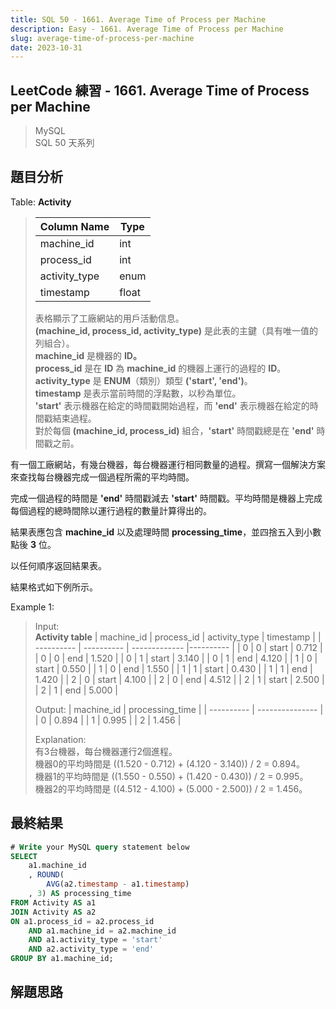 ```yaml
---
title: SQL 50 - 1661. Average Time of Process per Machine
description: Easy - 1661. Average Time of Process per Machine
slug: average-time-of-process-per-machine
date: 2023-10-31
---
```


## LeetCode 練習 - 1661. Average Time of Process per Machine
> MySQL  
> SQL 50 天系列

## 題目分析

Table: **Activity**
> | Column Name   | Type    |
> | ------------- | ------- |
> | machine_id     | int     |
> | process_id     | int     |
> | activity_type  | enum    |
> | timestamp      | float   |
>
> 表格顯示了工廠網站的用戶活動信息。  
> **(machine_id, process_id, activity_type)** 是此表的主鍵（具有唯一值的列組合）。  
> **machine_id** 是機器的 **ID。**  
> **process_id** 是在 **ID** 為 **machine_id** 的機器上運行的過程的 **ID**。  
> **activity_type** 是 **ENUM**（類別）類型 **('start', 'end')**。  
> **timestamp** 是表示當前時間的浮點數，以秒為單位。  
> **'start'** 表示機器在給定的時間戳開始過程，而 **'end'** 表示機器在給定的時間戳結束過程。  
> 對於每個 **(machine_id, process_id)** 組合，**'start'** 時間戳總是在 **'end'** 時間戳之前。

有一個工廠網站，有幾台機器，每台機器運行相同數量的過程。撰寫一個解決方案來查找每台機器完成一個過程所需的平均時間。

完成一個過程的時間是 **'end'** 時間戳減去 **'start'** 時間戳。平均時間是機器上完成每個過程的總時間除以運行過程的數量計算得出的。

結果表應包含 **machine_id** 以及處理時間 **processing_time**，並四捨五入到小數點後 **3** 位。

以任何順序返回結果表。

結果格式如下例所示。

Example 1:  
> Input:  
> **Activity table**
> | machine_id | process_id | activity_type | timestamp |
> | ---------- | ---------- | ------------- |---------- |
> | 0          | 0          | start         | 0.712     |
> | 0          | 0          | end           | 1.520     |
> | 0          | 1          | start         | 3.140     |
> | 0          | 1          | end           | 4.120     |
> | 1          | 0          | start         | 0.550     |
> | 1          | 0          | end           | 1.550     |
> | 1          | 1          | start         | 0.430     |
> | 1          | 1          | end           | 1.420     |
> | 2          | 0          | start         | 4.100     |
> | 2          | 0          | end           | 4.512     |
> | 2          | 1          | start         | 2.500     |
> | 2          | 1          | end           | 5.000     |
>
> Output:
> | machine_id | processing_time |
> | ---------- | --------------- |
> | 0          | 0.894           |
> | 1          | 0.995           |
> | 2          | 1.456           |
> 
> Explanation:  
> 有3台機器，每台機器運行2個進程。  
> 機器0的平均時間是 ((1.520 - 0.712) + (4.120 - 3.140)) / 2 = 0.894。  
> 機器1的平均時間是 ((1.550 - 0.550) + (1.420 - 0.430)) / 2 = 0.995。  
> 機器2的平均時間是 ((4.512 - 4.100) + (5.000 - 2.500)) / 2 = 1.456。

## 最終結果

```js:average-time-of-process-per-machine.sql
# Write your MySQL query statement below
SELECT
    a1.machine_id
    , ROUND(
        AVG(a2.timestamp - a1.timestamp)
    , 3) AS processing_time
FROM Activity AS a1
JOIN Activity AS a2 
ON a1.process_id = a2.process_id
    AND a1.machine_id = a2.machine_id
    AND a1.activity_type = 'start'
    AND a2.activity_type = 'end'
GROUP BY a1.machine_id;
```

## 解題思路